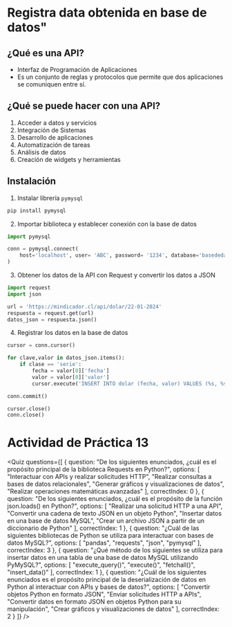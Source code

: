 
# Registra data obtenida en base de datos"

## ¿Qué es una API?
- Interfaz de Programación de Aplicaciones
- Es un conjunto de reglas y protocolos que permite que dos aplicaciones se comuniquen entre sí.

## ¿Qué se puede hacer con una API?
1. Acceder a datos y servicios
2. Integración de Sistemas
3. Desarrollo de aplicaciones
4. Automatización de tareas
5. Análisis de datos
6. Creación de widgets y herramientas

## Instalación

1. Instalar librería `pymysql`

```sh
pip install pymysql
```

2. Importar biblioteca y establecer conexión con la base de datos

```python
import pymysql

conn = pymysql.connect(
	host='localhost', user= 'ABC', password= '1234', database='basededatos'
)
```

3. Obtener los datos de la API con Request y convertir los datos a JSON

```python
import request
import json

url = 'https://mindicador.cl/api/dolar/22-01-2024'
respuesta = request.get(url)
datos_json = respuesta.json()
```

4. Registrar los datos en la base de datos

```python
cursor = conn.cursor()

for clave,valor in datos_json.items():
	if clase == 'serie':
		fecha = valor[0]['fecha']
		valor = valor[0]['valor']
		cursor.execute('INSERT INTO dolar (fecha, valor) VALUES (%s, %s)', (fecha, valor))

conn.commit()

cursor.close()
conn.close()
```

# Actividad de Práctica 13

<Quiz questions={[
  {
    question: "De los siguientes enunciados, ¿cuál es el propósito principal de la biblioteca Requests en Python?",
    options: [
      "Interactuar con APIs y realizar solicitudes HTTP",
      "Realizar consultas a bases de datos relacionales",
      "Generar gráficos y visualizaciones de datos",
      "Realizar operaciones matemáticas avanzadas"
    ],
    correctIndex: 0
  },
  {
    question: "De los siguientes enunciados, ¿cuál es el propósito de la función json.loads() en Python?",
    options: [
      "Realizar una solicitud HTTP a una API",
      "Convertir una cadena de texto JSON en un objeto Python",
      "Insertar datos en una base de datos MySQL",
      "Crear un archivo JSON a partir de un diccionario de Python"
    ],
    correctIndex: 1
  },
  {
    question: "¿Cuál de las siguientes bibliotecas de Python se utiliza para interactuar con bases de datos MySQL?",
    options: [
      "pandas",
      "requests",
      "json",
      "pymysql"
    ],
    correctIndex: 3
  },
  {
    question: "¿Qué método de los siguientes se utiliza para insertar datos en una tabla de una base de datos MySQL utilizando PyMySQL?",
    options: [
      "execute_query()",
      "execute()",
      "fetchall()",
      "insert_data()"
    ],
    correctIndex: 1
  },
  {
    question: "¿Cuál de los siguientes enunciados es el propósito principal de la deserialización de datos en Python al interactuar con APIs y bases de datos?",
    options: [
      "Convertir objetos Python en formato JSON",
      "Enviar solicitudes HTTP a APIs",
      "Convertir datos en formato JSON en objetos Python para su manipulación",
      "Crear gráficos y visualizaciones de datos"
    ],
    correctIndex: 2
  }
]} />